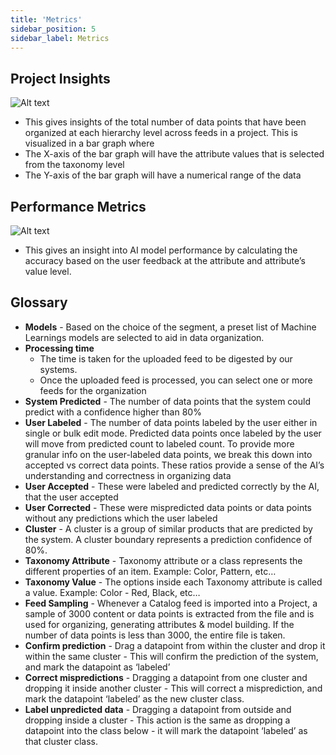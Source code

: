 ```yaml
---
title: 'Metrics'
sidebar_position: 5
sidebar_label: Metrics
---
```


## Project Insights

![Alt text](https://d1r1e7xjkfj7nz.cloudfront.net/enrichmetricspro.png 'a title')

- This gives insights of the total number of data points that have been organized at each hierarchy level across feeds in a project. This is visualized in a bar graph where
- The X-axis of the bar graph will have the attribute values that is selected from the taxonomy level
- The Y-axis of the bar graph will have a numerical range of the data

## Performance Metrics

![Alt text](https://d1r1e7xjkfj7nz.cloudfront.net/enmet2.png 'a title')

- This gives an insight into AI model performance by calculating the accuracy based on the user feedback at the attribute and attribute’s value level.

## Glossary

- **Models** - Based on the choice of the segment, a preset list of Machine Learnings models are selected to aid in data organization.
- **Processing time**
  - The time is taken for the uploaded feed to be digested by our systems.
  - Once the uploaded feed is processed, you can select one or more feeds for the organization
- **System Predicted** - The number of data points that the system could predict with a confidence higher than 80%
- **User Labeled** - The number of data points labeled by the user either in single or bulk edit mode. Predicted data points once labeled by the user will move from predicted count to labeled count. To provide more granular info on the user-labeled data points, we break this down into accepted vs correct data points. These ratios provide a sense of the AI’s understanding and correctness in organizing data
- **User Accepted** - These were labeled and predicted correctly by the AI, that the user accepted
- **User Corrected** - These were mispredicted data points or data points without any predictions which the user labeled
- **Cluster** - A cluster is a group of similar products that are predicted by the system. A cluster boundary represents a prediction confidence of 80%.
- **Taxonomy Attribute** - Taxonomy attribute or a class represents the different properties of an item. Example: Color, Pattern, etc…
- **Taxonomy Value** - The options inside each Taxonomy attribute is called a value. Example: Color - Red, Black, etc…
- **Feed Sampling** - Whenever a Catalog feed is imported into a Project, a sample of 3000 content or data points is extracted from the file and is used for organizing, generating attributes & model building. If the number of data points is less than 3000, the entire file is taken.
- **Confirm prediction** - Drag a datapoint from within the cluster and drop it within the same cluster - This will confirm the prediction of the system, and mark the datapoint as ‘labeled’
- **Correct mispredictions** - Dragging a datapoint from one cluster and dropping it inside another cluster - This will correct a misprediction, and mark the datapoint ‘labeled’ as the new cluster class.
- **Label unpredicted data** - Dragging a datapoint from outside and dropping inside a cluster - This action is the same as dropping a datapoint into the class below - it will mark the datapoint ‘labeled’ as that cluster class.
